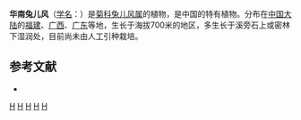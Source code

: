 {{Speciesbox
| taxon = Ainsliaea walkeri
| binomial_authority = Hook. f.
}}

'''华南兔儿风'''（[[学名|学名]]：{{lang|la|''Ainsliaea walkeri''}}）是[[菊科|菊科]][[兔儿风属|兔儿风属]]的植物，是中国的特有植物。分布在[[中国大陆|中国大陆]]的[[福建|福建]]、[[广西|广西]]、[[广东|广东]]等地，生长于海拔700米的地区，多生长于溪旁石上或密林下湿润处，目前尚未由人工引种栽培。

== 参考文献 ==
<div class="references-small">
* {{cite web| url =http://www.bioinfo.cn/db05/KmzwSpecies.php?action=view&id=3956| title =华南兔儿风| work =《中国高等植物数据库全库》| publisher =中国科学院微生物研究所| author =昆明植物研究所| accessdate =2009-02-24| deadurl =yes| archiveurl =https://web.archive.org/web/20160305024417/http://www.bioinfo.cn/db05/KmzwSpecies.php?action=view&id=3956| archivedate =2016-03-05}}
</div>
{{Taxonbar|from=Q10905528}}

[[Category:兔儿风属|H]]
[[Category:中國特有植物|H]]
[[Category:福建植物|H]]
[[Category:广西植物|H]]
[[Category:广东植物|H]]